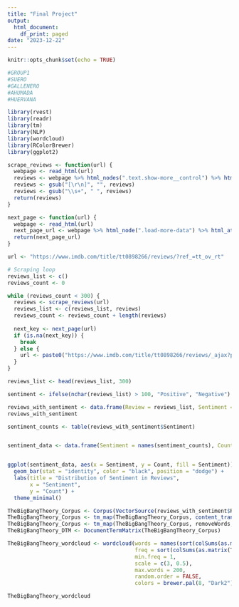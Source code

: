 ```yaml
---
title: "Final Project"
output:
  html_document:
    df_print: paged
date: "2023-12-22"
---
```


```r
knitr::opts_chunk$set(echo = TRUE)
```

```r
#GROUP1
#SUERO
#GALLENERO
#AHUMADA
#HUERVANA
```

```r
library(rvest)
library(readr)
library(tm)
library(NLP)
library(wordcloud)
library(RColorBrewer)
library(ggplot2)
```

```r
scrape_reviews <- function(url) {
  webpage <- read_html(url)
  reviews <- webpage %>% html_nodes(".text.show-more__control") %>% html_text()
  reviews <- gsub("[\r\n]", "", reviews)
  reviews <- gsub("\\s+", " ", reviews)
  return(reviews)
}

```

```r
next_page <- function(url) {
  webpage <- read_html(url)
  next_page_url <- webpage %>% html_node(".load-more-data") %>% html_attr("data-key")
  return(next_page_url)
}

```

```r

url <- "https://www.imdb.com/title/tt0898266/reviews/?ref_=tt_ov_rt"

# Scraping loop
reviews_list <- c()
reviews_count <- 0

while (reviews_count < 300) {
  reviews <- scrape_reviews(url)
  reviews_list <- c(reviews_list, reviews)
  reviews_count <- reviews_count + length(reviews)
  
  next_key <- next_page(url)
  if (is.na(next_key)) {
    break
  } else {
    url <- paste0("https://www.imdb.com/title/tt0898266/reviews/_ajax?paginationKey=", next_key)
  }
}

```

```r

reviews_list <- head(reviews_list, 300)

```

```r

sentiment <- ifelse(nchar(reviews_list) > 100, "Positive", "Negative")

```

```r

reviews_with_sentiment <- data.frame(Review = reviews_list, Sentiment = sentiment)
reviews_with_sentiment

sentiment_counts <- table(reviews_with_sentiment$Sentiment)


sentiment_data <- data.frame(Sentiment = names(sentiment_counts), Count = as.numeric(sentiment_counts))


ggplot(sentiment_data, aes(x = Sentiment, y = Count, fill = Sentiment)) +
  geom_bar(stat = "identity", color = "black", position = "dodge") +
  labs(title = "Distribution of Sentiment in Reviews",
       x = "Sentiment",
       y = "Count") +
  theme_minimal()


```

```r

TheBigBangTheory_Corpus <- Corpus(VectorSource(reviews_with_sentiment$Review))
TheBigBangTheory_Corpus <- tm_map(TheBigBangTheory_Corpus, content_transformer(tolower))
TheBigBangTheory_Corpus <- tm_map(TheBigBangTheory_Corpus, removeWords, stopwords("en"))
TheBigBangTheory_DTM <- DocumentTermMatrix(TheBigBangTheory_Corpus)

```

```r
TheBigBangTheory_wordcloud <- wordcloud(words = names(sort(colSums(as.matrix(TheBigBangTheory_DTM)))), 
                                        freq = sort(colSums(as.matrix(TheBigBangTheory_DTM))),
                                        min.freq = 1,
                                        scale = c(3, 0.5),
                                        max.words = 200,
                                        random.order = FALSE, 
                                        colors = brewer.pal(8, "Dark2"))

TheBigBangTheory_wordcloud

```